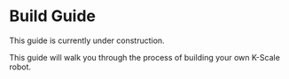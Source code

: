 
# Build Guide

<Callout type="warning" emoji="⚠️">
This guide is currently under construction.
</Callout>

This guide will walk you through the process of building your own K-Scale robot.
